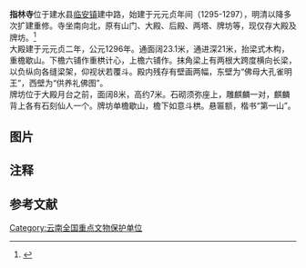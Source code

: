 {{文物保护单位 
|名称 = 指林寺大殿
|编号 = 6-744
|图片 = Zhilinsi_jianshui.JPG
|级别 = N
|分类 = 古建筑
|时代 = [[元|元]] 
|所在 = [[云南省|云南省]][[红河哈尼族彝族自治州|红河哈尼族彝族自治州]][[建水县|建水县]] 
|坐标 =
|登录 = 2006年
| 备注 ={{maplink|frame=yes|plain=yes|type=point|frame-lat=23.61315|frame-long=102.82122|zoom=16|coord={{coord|23.61315|102.82122}}}}
}}

'''指林寺'''位于建水县[[临安镇|临安镇]]建中路，始建于元元贞年间（1295-1297），明清以降多次扩建重修。寺坐南向北，原有山门、大殿、后殿、两塔、牌坊等，现仅存大殿及牌坊。<ref>{{Cite book |title=中国文物地图集（云南分册）|publisher=云南科技出版社 |year=2001 |isbn=7-5416-1120-4 |pages=150 }}</ref><br />
大殿建于元元贞二年，公元1296年。通面阔23.1米，通进深21米，抬梁式木构，重檐歇山。下檐六铺作重栱计心，上檐六铺作。抹角梁上有两根大跨度横向长梁，以负纵向各缝梁架，仰视状若覆斗。殿内残存有壁画两幅，东壁为“佛母大孔雀明王”，西壁为“供养礼佛图”。<br />
牌坊位于大殿月台之前，面阔8米，高约7米。石砌须弥座上，雕麒麟一对，麒麟背上各有石刻仙人一个。牌坊单檐歇山，檐下如意斗栱。悬匾额，楷书“第一山”。

==图片==
{{Gallery
|width = 300
|height = 
|lines = 1
|File:Zhilinsi_jianshui.JPG|指林寺大殿背面
}}

==注释==
{{notelist|iger=}}

==参考文献==
{{Reflist}}

{{云南全国重点文物保护单位}}

[[Category:云南全国重点文物保护单位|Category:云南全国重点文物保护单位]]